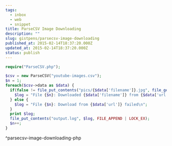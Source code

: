 ```yaml
---
tags:
  - inbox
  - web
  - snippet
title: ParseCSV Image Downloading
description: ""
slug: gistpens/parsecsv-image-downloading
published_at: 2015-02-14T18:37:20.000Z
updated_at: 2015-02-14T18:37:20.000Z
status: publish
---
```

```php title="parsecsv-image-downloading.php"
require("ParseCSV.php");

$csv = new ParseCSV("youtube-images.csv");
$n = 1;
foreach($csv->data as $data) {
  if(false != file_put_contents("pics/{$data['filename']}.jpg", file_get_contents($data['url']))) {
    $log = "File {$n}: Downloaded {$data['filename']} from {$data['url']}\n";
  } else {
    $log = "File {$n}: Download from {$data['url']} failed\n";
  }
  print $log;
  file_put_contents("output.log", $log, FILE_APPEND | LOCK_EX);
  $n++;
}
```

^parsecsv-image-downloading-php
